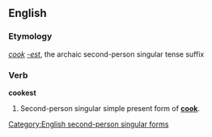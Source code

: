 ==English==

===Etymology===
''[[cook]]'' ''[[-est]]'', the archaic second-person singular tense suffix

===Verb===
'''cookest'''

# {{archaic}} Second-person singular simple present form of '''[[cook]]'''.

[[Category:English second-person singular forms]]